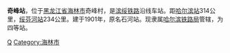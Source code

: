 {{Infobox China railway station 
|车站名称 = 奇峰站
|车站名称拼音 = Qifeng
|车站位置 = [[黑龙江省|黑龙江省]][[海林市|海林市]]奇峰村
|线路 = [[滨绥铁路|滨绥铁路]]
|车站等级 = 四等站
}}

'''奇峰站'''，位于[[黑龙江省|黑龙江省]][[海林市|海林市]]奇峰村，是[[滨绥铁路|滨绥铁路]]沿线车站。距[[哈尔滨站|哈尔滨站]]314公里，[[绥芬河站|绥芬河站]]234公里。建于1901年，原名石河站。现隶属[[哈尔滨铁路局|哈尔滨铁路局]]管辖，为四等站。

{{China-rail-stub}}
{{滨绥铁路}}

[[Category:牡丹江市铁路车站|Q]]
[[Category:海林市|Category:海林市]]